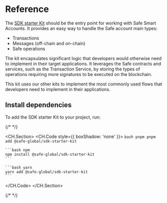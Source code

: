 # Reference

The [SDK starter Kit](https://github.com/safe-global/safe-core-sdk/tree/main/packages/sdk-starter-kit) should be the entry point for working with Safe Smart Accounts. It provides an easy way to handle the Safe account main types:

  - Transactions
  - Messages (off-chain and on-chain)
  - Safe operations

The kit encapsulates significant logic that developers would otherwise need to implement in their target applications. It leverages the Safe contracts and services, such as the Transaction Service, by storing the types of operations requiring more signatures to be executed on the blockchain.

This kit uses our other kits to implement the most commonly used flows that developers need to implement in their applications.

## Install dependencies

To add the SDK starter Kit to your project, run:

{/* <!-- vale off --> */}

<CH.Section>
  <CH.Code style={{ boxShadow: 'none' }}>
    ```bash pnpm
    pnpm add @safe-global/sdk-starter-kit
    ```

    ```bash npm
    npm install @safe-global/sdk-starter-kit
    ```

    ```bash yarn
    yarn add @safe-global/sdk-starter-kit
    ```

  </CH.Code>
</CH.Section>

{/* <!-- vale on --> */}
